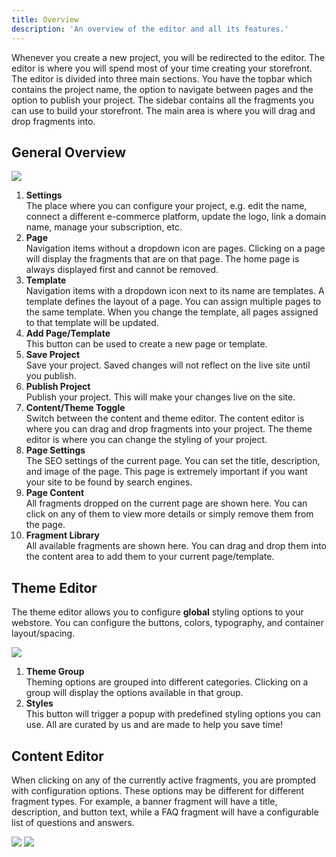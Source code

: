 ```yaml
---
title: Overview
description: 'An overview of the editor and all its features.'
---
```


Whenever you create a new project, you will be redirected to the editor. The editor is where you will spend most of your time creating your storefront. The editor is divided into three main sections. You have the topbar which contains the project name, the option to navigate between pages and the option to publish your project. The sidebar contains all the fragments you can use to build your storefront. The main area is where you will drag and drop fragments into.

## General Overview

<Frame>
  <img src="/images/editor.png" />
</Frame>

1. **Settings**\
The place where you can configure your project, e.g. edit the name, connect a different e-commerce platform, update the logo, link a domain name, manage your subscription, etc.
2. **Page**\
Navigation items without a dropdown icon are pages. Clicking on a page will display the fragments that are on that page. The home page is always displayed first and cannot be removed.
3. **Template**\
Navigation items with a dropdown icon next to its name are templates. A template defines the layout of a page. You can assign multiple pages to the same template. When you change the template, all pages assigned to that template will be updated.
4. **Add Page/Template**\
This button can be used to create a new page or template.
5. **Save Project**\
Save your project. Saved changes will not reflect on the live site until you publish.
6. **Publish Project**\
Publish your project. This will make your changes live on the site.
7. **Content/Theme Toggle**\
Switch between the content and theme editor. The content editor is where you can drag and drop fragments into your project. The theme editor is where you can change the styling of your project.
8. **Page Settings**\
The SEO settings of the current page. You can set the title, description, and image of the page. This page is extremely important if you want your site to be found by search engines.
9. **Page Content**\
All fragments dropped on the current page are shown here. You can click on any of them to view more details or simply remove them from the page.
10. **Fragment Library**\
All available fragments are shown here. You can drag and drop them into the content area to add them to your current page/template.

## Theme Editor
The theme editor allows you to configure **global** styling options to your webstore. You can configure the buttons, colors, typography, and container layout/spacing.

<Frame>
  <img src="/images/editor-theme.png" />
</Frame>

1. **Theme Group**\
Theming options are grouped into different categories. Clicking on a group will display the options available in that group.
2. **Styles**\
This button will trigger a popup with predefined styling options you can use. All are curated by us and are made to help you save time!

## Content Editor
When clicking on any of the currently active fragments, you are prompted with configuration options. These options may be different for different fragment types. For example, a banner fragment will have a title, description, and button text, while a FAQ fragment will have a configurable list of questions and answers.
<Frame>
  <img src="/images/editor-options.png" />
</Frame>

<Frame>
  <img src="/images/editor-style.png" />
</Frame>